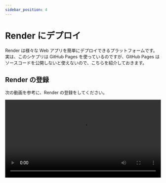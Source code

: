 ```yaml
---
sidebar_position: 4
---
```



# Render にデプロイ

Render は様々な Web アプリを簡単にデプロイできるプラットフォームです。実は、このシケプリは GitHub Pages を使っているのですが、GitHub Pages はソースコードを公開しないと使えないので、こちらを紹介しておきます。

## Render の登録

次の動画を参考に、Render の登録をしてください。

<video src={signupRender} controls width="100%" />

## Render にデプロイ

初めて使うときは、次の動画を参考に GitHub の連携をしないといけません。

連携ができたら、動画のように入力してください。成功すると、用意された URL に作成した Web ページが表示されます。これは、世界中の人が URL を知っていればアクセスできます。

<video src={deploy} controls width="100%" />

